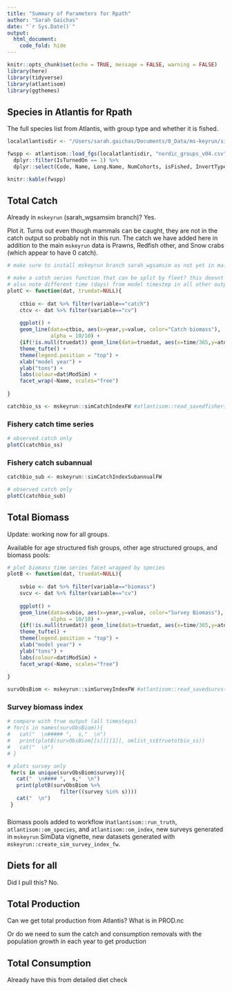 ```yaml
---
title: "Summary of Parameters for Rpath"
author: "Sarah Gaichas"
date: "`r Sys.Date()`"
output:
  html_document:
    code_fold: hide
---
```


```r
knitr::opts_chunk$set(echo = TRUE, message = FALSE, warning = FALSE)
library(here)
library(tidyverse)  
library(atlantisom)
library(ggthemes)

```

## Species in Atlantis for Rpath

The full species list from Atlantis, with group type and whether it is fished.

```r

localatlantisdir <- "/Users/sarah.gaichas/Documents/0_Data/ms-keyrun/simulated-data/atlantisoutput/NOBA_sacc_38"

fwspp <- atlantisom::load_fgs(localatlantisdir, "nordic_groups_v04.csv") %>% 
  dplyr::filter(IsTurnedOn == 1) %>%
  dplyr::select(Code, Name, Long.Name, NumCohorts, isFished, InvertType) 

knitr::kable(fwspp)

```


## Total Catch

Already in `mskeyrun` (sarah_wgsamsim branch)? Yes. 

Plot it. Turns out even though mammals can be caught, they are not in the catch output so probably not in this run. The catch we have added here in addition to the main `mskeyrun` data is Prawns, Redfish other, and Snow crabs (which appear to have 0 catch).

```r
# make sure to install mskeyrun branch sarah_wgsamsim as not yet in main branch

# make a catch series function that can be split by fleet? this doesnt
# also note different time (days) from model timestep in all other output
plotC <- function(dat, truedat=NULL){
  
    ctbio <- dat %>% filter(variable=="catch")
    ctcv <- dat %>% filter(variable=="cv")
  
    ggplot() +
    geom_line(data=ctbio, aes(x=year,y=value, color="Catch biomass"), 
              alpha = 10/10) +
    {if(!is.null(truedat)) geom_line(data=truedat, aes(x=time/365,y=atoutput, color="True Catch"), alpha = 3/10)} + 
    theme_tufte() +
    theme(legend.position = "top") +
    xlab("model year") +
    ylab("tons") +
    labs(colour=dat$ModSim) +
    facet_wrap(~Name, scales="free") 
  
}

catchbio_ss <- mskeyrun::simCatchIndexFW #atlantisom::read_savedfisheries(d.name, 'Catch')  
```

### Fishery catch time series
```r
# observed catch only
plotC(catchbio_ss)
```

### Fishery catch subannual
```r

catchbio_sub <- mskeyrun::simCatchIndexSubannualFW

# observed catch only
plotC(catchbio_sub)
```



## Total Biomass

Update: working now for all groups.

Available for age structured fish groups, other age structured groups, and biomass pools:

```r
# plot biomass time series facet wrapped by species
plotB <- function(dat, truedat=NULL){
  
    svbio <- dat %>% filter(variable=="biomass")
    svcv <- dat %>% filter(variable=="cv")
  
    ggplot() +
    geom_line(data=svbio, aes(x=year,y=value, color="Survey Biomass"), 
              alpha = 10/10) +
    {if(!is.null(truedat)) geom_line(data=truedat, aes(x=time/365,y=atoutput, color="True B"), alpha = 3/10)} + 
    theme_tufte() +
    theme(legend.position = "top") +
    xlab("model year") +
    ylab("tons") +
    labs(colour=dat$ModSim) +
    facet_wrap(~Name, scales="free") 
  
}

survObsBiom <- mskeyrun::simSurveyIndexFW #atlantisom::read_savedsurvs(d.name, 'survB')

```

### Survey biomass index {.tabset}
```r

# compare with true output (all timesteps)
# for(s in names(survObsBiom)){
#   cat("  \n##### ",  s,"  \n")
#   print(plotB(survObsBiom[[s]][[1]], omlist_ss$truetotbio_ss))
#   cat("  \n")
# }

# plots survey only
 for(s in unique(survObsBiom$survey)){
   cat("  \n#### ",  s,"  \n")
   print(plotB(survObsBiom %>%
                 filter((survey %in% s))))
   cat("  \n")
 }

```

### {-}

Biomass pools added to workflow in` atlantisom::run_truth`, `atlantisom::om_species`, and `atlantisom::om_index`, new surveys generated in `mskeyrun` SimData vignette, new datasets generated with `mskeyrun::create_sim_survey_index_fw`.

## Diets for all

Did I pull this? No.

## Total Production 

Can we get total production from Atlantis? What is in PROD.nc

Or do we need to sum the catch and consumption removals with the population growth in each year to get production



## Total Consumption

Already have this from detailed diet check




